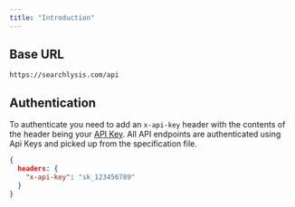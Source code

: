 ```yaml
---
title: "Introduction"
---
```


## Base URL

```
https://searchlysis.com/api
```

## Authentication

To authenticate you need to add an `x-api-key` header with the contents of the header being your [API Key](https://searchlysis.com/key). All API endpoints are authenticated using Api Keys and picked up from the specification file.

```json API Key
{
  headers: {
    "x-api-key": "sk_123456789"
  }
}
```